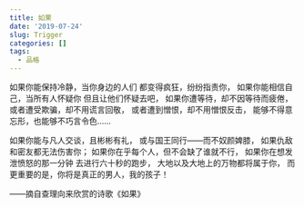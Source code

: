 ```yaml
---
title: 如果
date: '2019-07-24'
slug: Trigger
categories: []
tags:
  - 品格
---
```



如果你能保持冷静，当你身边的人们
都变得疯狂，纷纷指责你，
如果你能相信自己，当所有人怀疑你
但且让他们怀疑去吧，
如果你遭等待，却不因等待而疲倦，
或者遭受欺骗，却不用谎言回敬，
或者遭到憎恨，却不用憎恨反击，
能够不得意忘形，也能够不巧言令色......

如果你能与凡人交谈，且彬彬有礼，
或与国王同行——而不奴颜婢膝，
如果仇敌和密友都无法伤害你；
如果你在乎每个人，但不会缺了谁就不行，
如果你在想发泄愤怒的那一分钟
去进行六十秒的跑步，
大地以及大地上的万物都将属于你，
而更重要的是，你将是真正的男人，我的孩子！

——摘自查理向来欣赏的诗歌《如果》
